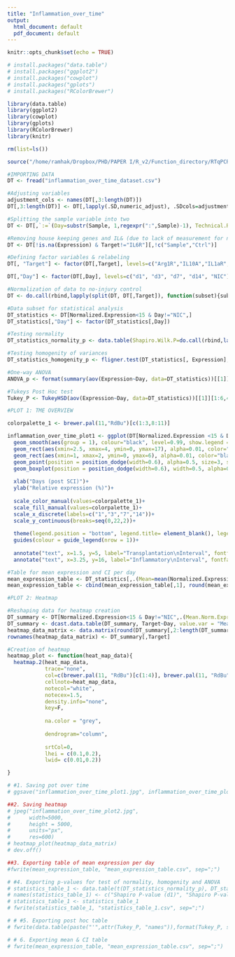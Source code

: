 ```yaml
---
title: "Inflammation_over_time"
output:
  html_document: default
  pdf_document: default
---
```


```r
knitr::opts_chunk$set(echo = TRUE)
```

```r
# install.packages("data.table")
# install.packages("ggplot2")
# install.packages("cowplot")
# install.packages("gplots")
# install.packages("RColorBrewer")

library(data.table)
library(ggplot2)
library(cowplot)
library(gplots)
library(RColorBrewer)
library(knitr)

rm(list=ls())

source("/home/ramhak/Dropbox/PHD/PAPER I/R_v2/Function_directory/RTqPCR_data_output_adjuster.R")
```

```r
#IMPORTING DATA
DT <- fread("inflammation_over_time_dataset.csv")

#Adjusting variables
adjustment_cols <- names(DT[,3:length(DT)])
DT[,3:length(DT)] <- DT[,lapply(.SD,numeric_adjust), .SDcols=adjustment_cols]

#Splitting the sample variable into two
DT <- DT[,`:=`(Day=substr(Sample, 1,regexpr(":",Sample)-1), Technical.Replicate=substr(Sample,regexpr(":",Sample)+1, nchar(Sample)))][]

#Removing house keeping genes and IL& (due to lack of measurement for no-injury control)
DT <- DT[!is.na(Expression) & Target!="IL6R"][,!c("Sample","Ctrl")]

#Defining factor variables & relabeling 
DT[, "Target"] <- factor(DT[,Target], levels=c("Arg1R","IL10A","IL1aR","IL1bC","IL4S", "TGFbC", "TNFA"), labels=c("Arg1", "IL10", "IL1a", "IL1b", "IL4", "TGFb", "TNFa"))

DT[,"Day"] <- factor(DT[,Day], levels=c("d1", "d3", "d7", "d14", "NIC"), labels = c("1", "3", "7", "14", "NIC"))

#Normalization of data to no-injury control
DT <- do.call(rbind,lapply(split(DT, DT[,Target]), function(subset){subset[,Normalized.Expression:=subset[,Expression]/median(subset[Day=="NIC",Expression], na.rm=T)-1]}))
```

```r
#Data subset for statistical analysis
DT_statistics <- DT[Normalized.Expression<15 & Day!="NIC",]
DT_statistics[,"Day"] <- factor(DT_statistics[,Day])

#Testing normality
DT_statistics_normality_p <- data.table(Shapiro.Wilk.P=do.call(rbind,lapply(split(DT_statistics, DT_statistics[,Day]), function(subset){shapiro.test(subset[,Normalized.Expression])$p.value})))

#Testing homogenity of variances
DT_statistics_homogenity_p <- fligner.test(DT_statistics[, Expression], DT_statistics[, Day])$p.value

#One-way ANOVA
ANOVA_p <- format(summary(aov(Expression~Day, data=DT_statistics))[[1]]$`Pr(>F)`[1], scientific = T, digits = 3)

#Tukeys Post Hoc test
Tukey_P <- TukeyHSD(aov(Expression~Day, data=DT_statistics))[[1]][1:6,4]
```

```r
#PLOT 1: TME OVERVIEW

colorpalette_1 <- brewer.pal(11,"RdBu")[c(1:3,8:11)]

inflammation_over_time_plot1 <- ggplot(DT[Normalized.Expression <15 & Day!="NIC"],aes(x=Day, y=Normalized.Expression, color=Target, fill=Target))+
  geom_smooth(aes(group = 1), colour="black", level=0.99, show.legend = FALSE, linetype="dotdash", alpha=0.3)+
  geom_rect(aes(xmin=2.5, xmax=4, ymin=0, ymax=17), alpha=0.01, color="black", fill="white", linetype=2, size=0.6)+
  geom_rect(aes(xmin=1, xmax=2, ymin=0, ymax=6), alpha=0.01, color="black", fill="white", linetype=2, size=0.6)+
  geom_point(position = position_dodge(width=0.6), alpha=0.5, size=3, show.legend = F)+
  geom_boxplot(position = position_dodge(width=0.6), width=0.5, alpha=0.8)+
  
  xlab("Days (post SCI)")+
  ylab("Relative expression (%)")+
  
  scale_color_manual(values=colorpalette_1)+
  scale_fill_manual(values=colorpalette_1)+
  scale_x_discrete(labels=c("1","3","7","14"))+
  scale_y_continuous(breaks=seq(0,22,2))+
  
  theme(legend.position = "bottom", legend.title= element_blank(), legend.justification = "center", axis.title = element_text(face="bold", size=17))+
  guides(colour = guide_legend(nrow = 1))+
  
  annotate("text", x=1.5, y=5, label="Transplantation\nInterval", fontface=2, alpha=1, size=2.8)+
  annotate("text", x=3.25, y=16, label="Inflammatory\nInterval", fontface=2, alpha=1, size=3.5)
```

```r
#Table for mean expression and CI per day 
mean_expression_table <- DT_statistics[,.(Mean=mean(Normalized.Expression, na.rm=T), SD=sd(Normalized.Expression, na.rm=T), N=.N), by=Day][,SEMx1.96:=qnorm(0.975)*SD/sqrt(N)][,`:=`(CI.Lower=Mean-SEMx1.96, CI.Upper=Mean+SEMx1.96)][,!c("SD", "N", "SEMx1.96")][order(Day)]
mean_expression_table <- cbind(mean_expression_table[,1], round(mean_expression_table[,2:4],2))
```

```r
#PLOT 2: Heatmap

#Reshaping data for heatmap creation 
DT_summary <- DT[Normalized.Expression<15 & Day!="NIC",.(Mean.Norm.Expression=mean(Normalized.Expression, na.rm=T)),by=c("Day", "Target")]
DT_summary <- dcast.data.table(DT_summary, Target~Day, value.var = "Mean.Norm.Expression")
heatmap_data_matrix <- data.matrix(round(DT_summary[,2:length(DT_summary)],2))
rownames(heatmap_data_matrix) <- DT_summary[,Target]

#Creation of heatmap
heatmap_plot <- function(heat_map_data){
  heatmap.2(heat_map_data,
            trace="none",
            col=c(brewer.pal(11, "RdBu")[c(1:4)], brewer.pal(11, "RdBu")[c(8:11)]),
            cellnote=heat_map_data,
            notecol="white",
            notecex=1.5,
            density.info="none",
            key=F,
            
            na.color = "grey",
            
            dendrogram="column",
            
            srtCol=0, 
            lhei = c(0.1,0.2),
            lwid= c(0.01,0.2))

}
```

```r
# #1. Saving pot over time
# ggsave("inflammation_over_time_plot1.jpg", inflammation_over_time_plot1,width=9, height=6, dpi=1000)

##2. Saving heatmap
# jpeg("inflammation_over_time_plot2.jpg",
#      width=5000,
#      height = 5000,
#      units="px",
#      res=600)
# heatmap_plot(heatmap_data_matrix)
# dev.off()

##3. Exporting table of mean expression per day
#fwrite(mean_expression_table, "mean_expression_table.csv", sep=";")

# #4. Exporting p-values for test of normality, homogenity and ANOVA
# statistics_table_1 <- data.table(t(DT_statistics_normality_p), DT_statistics_homogenity_p, ANOVA_p)
# names(statistics_table_1) <- c("Shapiro P-value (d1)", "Shapiro P-value (d3)", "Shapiro P-value (d7)", "Shapiro P-value (d14)", "Fligner Killeen P", "ANOVA P")
# statistics_table_1 <- statistics_table_1
# fwrite(statistics_table_1, "statistics_table_1.csv", sep=";")

# # #5. Exporting post hoc table
# fwrite(data.table(paste("'",attr(Tukey_P, "names")),format(Tukey_P, scientific = T, digits=2)), "post_hoc_table.csv", sep=";")

# # 6. Exporting mean & CI table
# fwrite(mean_expression_table, "mean_expression_table.csv", sep=";")
```
